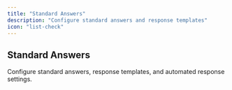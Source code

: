 ```yaml
---
title: "Standard Answers"
description: "Configure standard answers and response templates"
icon: "list-check"
---
```


## Standard Answers

Configure standard answers, response templates, and automated response settings.
